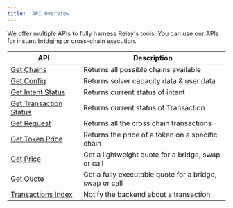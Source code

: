 ```yaml
---
title: 'API Overview'
---
```

We offer multiple APIs to fully harness Relay's tools. You can use our APIs for instant bridging or cross-chain execution.


<SdkRecommendWarning sdkLink={true} />

| API | Description                           |
| -------- | ------------------------------------- |
|[Get Chains](/references/api/get-chains)|Returns all possible chains available|
|[Get Config](/references/api/get-config)|Returns solver capacity data & user data|
|[Get Intent Status](/references/api/get-intents-status)|Returns current status of intent|
|[Get Transaction Status](/references/api/get-transactions-status)|Returns current status of Transaction|
|[Get Request](/references/api/get-requests)|Returns all the cross chain transactions|
|[Get Token Price](/references/api/get-token-price)|Returns the price of a token on a specific chain|
|[Get Price](/references/api/get-price)|Get a lightweight quote for a bridge, swap or call|
|[Get Quote](/references/api/get-quote)|Get a fully executable quote for a bridge, swap or call|
|[Transactions Index](/references/api/transactions-index)|Notify the backend about a transaction|